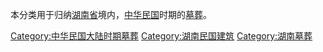 本分类用于归纳[[湖南省|湖南省]]境内，[[中华民国|中华民国]]时期的[[墓葬|墓葬]]。

[[Category:中华民国大陆时期墓葬|Category:中华民国大陆时期墓葬]]
[[Category:湖南民国建筑|Category:湖南民国建筑]]
[[Category:湖南墓葬|Category:湖南墓葬]]